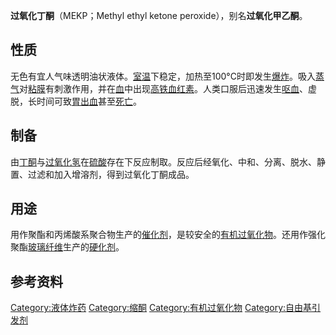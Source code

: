 {{chembox
| ImageFile = Methyl-ethyl-ketone-peroxide-2D-skeletal.png
| ImageSize = 120px
| ImageFile1 = Methyl ethyl ketone peroxide Ball and Stick.png
| ImageSize1 = 175px
| PIN = 2,2'-Peroxydi(butane-2-peroxol)
| IUPACName = 2,2-dihydroperoxybutane 
| OtherNames = 过氧化甲乙酮；过氧化2-丁酮；过氧丁酮
| Abbreviations = MEKP
| Section1 = {{Chembox Identifiers
| CASNo = 1338-23-4
| CASNo_Ref = {{cascite|correct|CAS}}
|  PubChem  = 
|  SMILES  =  |  ChemSpiderID  =  2905622
|  ChemSpiderID_Ref  = {{chemspidercite|correct|chemspider}}|  EINECS  =  215-661-2
|  UNNumber  =  3105
|  MeSHName  =  Methyl+ethyl+ketone+peroxide
|  Beilstein  =  1759757
|  StdInChI  =  1S/C8H18O6/c1-5-7(3,11-9)13-14-8(4,6-2)12-10/h9-10H,5-6H2,1-4H3
|  StdInChI_Ref  = {{stdinchicite|changed|chemspider}}|  StdInChIKey  =  WFUGQJXVXHBTEM-UHFFFAOYSA-N
|  StdInChIKey_Ref  = {{stdinchicite|changed|chemspider}}
}}
| Section2 = {{Chembox Properties
| Formula = C<sub>4</sub>H<sub>10</sub>O<sub>4</sub>
| MolarMass = 122.12 
| Appearance = 无色高粘度液体
| Density = 1.15 g/cm³
| MeltingPtC = −8
| BoilingPtC = 109
| Solubility = }}
| Section3 = {{Chembox Hazards
| MainHazards = 有毒﹑具爆炸性
| LD50 = 250 mg/kg (小鼠经口)<ref name="zghg">中国化工产品大全 上卷，Da147 过氧化甲乙酮，页516</ref>
| FlashPt = 75
| FlashPt_ref =<ref name="GESTIS"/>
| AutoignitionPt = 
| RPhrases = {{R7}} {{R22}} {{R34}}
| SPhrases = {{S3/7}} {{S14}} {{S26}} {{S36/37/39}} {{S45}}
| PEL = none<ref name=PGCH>{{PGCH|0416}}</ref>
| IDLH = N.D.<ref name=PGCH/>
| REL = C 0.2 ppm (1.5 mg/m<sup>3</sup>)<ref name=PGCH/>
| Autoignition = }}

| Section6 = {{Chembox Explosive
| ShockSens = 高
| FrictionSens = 
| ExplosiveV = 约 5200 [[米每秒|m/s]] 
| REFactor = }}
}}

'''过氧化丁酮'''（MEKP；Methyl ethyl ketone peroxide），别名'''过氧化甲乙酮'''。

==性质==
无色有宜人气味透明油状液体。[[室温|室温]]下稳定，加热至100°C时即发生[[爆炸|爆炸]]。吸入[[蒸气|蒸气]]对[[粘膜|粘膜]]有刺激作用，并在[[血|血]]中出现[[高铁血红素|高铁血红素]]。人类口服后迅速发生[[呕血|呕血]]、虚脱，长时间可致[[胃出血|胃出血]]甚至[[死亡|死亡]]。

==制备==
由[[丁酮|丁酮]]与[[过氧化氢|过氧化氢]]在[[硫酸|硫酸]]存在下反应制取。反应后经氧化、中和、分离、脱水、静置、过滤和加入增溶剂，得到过氧化丁酮成品。

==用途==
用作聚酯和丙烯酸系聚合物生产的[[催化剂|催化剂]]，是较安全的[[有机过氧化物|有机过氧化物]]。还用作强化聚酯[[玻璃纤维|玻璃纤维]]生产的[[硬化剂|硬化剂]]。

==参考资料==
{{reflist}}

[[Category:液体炸药|Category:液体炸药]]
[[Category:缩酮|Category:缩酮]]
[[Category:有机过氧化物|Category:有机过氧化物]]
[[Category:自由基引发剂|Category:自由基引发剂]]